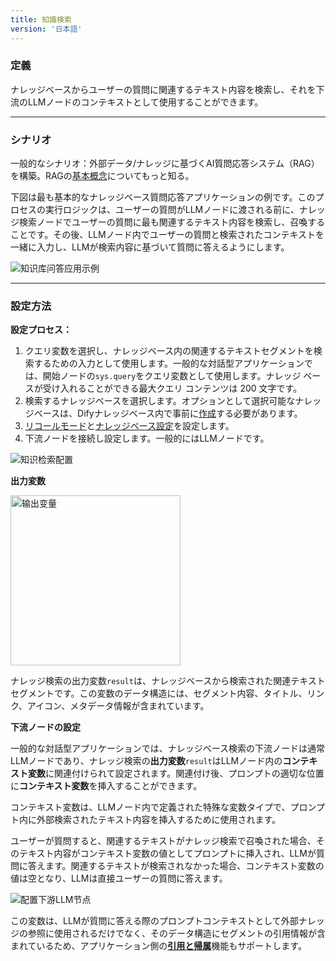 ```yaml
---
title: 知識検索
version: '日本語'
---
```


### 定義

ナレッジベースからユーザーの質問に関連するテキスト内容を検索し、それを下流のLLMノードのコンテキストとして使用することができます。

***

### シナリオ

一般的なシナリオ：外部データ/ナレッジに基づくAI質問応答システム（RAG）を構築。RAGの[基本概念](../../../knowledge-base/indexing-and-retrieval/retrieval-augment)についてもっと知る。

下図は最も基本的なナレッジベース質問応答アプリケーションの例です。このプロセスの実行ロジックは、ユーザーの質問がLLMノードに渡される前に、ナレッジ検索ノードでユーザーの質問に最も関連するテキスト内容を検索し、召喚することです。その後、LLMノード内でユーザーの質問と検索されたコンテキストを一緒に入力し、LLMが検索内容に基づいて質問に答えるようにします。

<Frame caption="ナレッジベース質問応答アプリケーションの例">
  <img src="../../../../ja-jp/img/jp-knowledge-retrieval.png" alt="知识库问答应用示例" />
</Frame>

***

### 設定方法

**設定プロセス：**

1. クエリ変数を選択し、ナレッジベース内の関連するテキストセグメントを検索するための入力として使用します。一般的な対話型アプリケーションでは、開始ノードの`sys.query`をクエリ変数として使用します。ナレッジ ベースが受け入れることができる最大クエリ コンテンツは 200 文字です。
2. 検索するナレッジベースを選択します。オプションとして選択可能なナレッジベースは、Difyナレッジベース内で事前に[作成](../../knowledge-base/create-knowledge-and-upload-documents#id-1-chuang-jian-zhi-shi-ku)する必要があります。
3. [リコールモード](../../../learn-more/extended-reading/retrieval-augment/retrieval)と[ナレッジベース設定](../../knowledge-base/knowledge-and-documents-maintenance#id-8-zhi-shi-ku-she-zhi)を設定します。
4. 下流ノードを接続し設定します。一般的にはLLMノードです。

<Frame caption="ナレッジ検索の設定">
  <img src="../../../../ja-jp/img/jp-knowledge-retrieval-setting.png" alt="知识检索配置" />
</Frame>

**出力変数**

<Frame caption="出力変数">
  <img src="../../../../ja-jp/img/jp-knowledge-retrieval-output.png" alt="输出变量" width="272" />
</Frame>

ナレッジ検索の出力変数`result`は、ナレッジベースから検索された関連テキストセグメントです。この変数のデータ構造には、セグメント内容、タイトル、リンク、アイコン、メタデータ情報が含まれています。

**下流ノードの設定**

一般的な対話型アプリケーションでは、ナレッジベース検索の下流ノードは通常LLMノードであり、ナレッジ検索の**出力変数**`result`はLLMノード内の**コンテキスト変数**に関連付けられて設定されます。関連付け後、プロンプトの適切な位置に**コンテキスト変数**を挿入することができます。

<Note>
コンテキスト変数は、LLMノード内で定義された特殊な変数タイプで、プロンプト内に外部検索されたテキスト内容を挿入するために使用されます。
</Note>

ユーザーが質問すると、関連するテキストがナレッジ検索で召喚された場合、そのテキスト内容がコンテキスト変数の値としてプロンプトに挿入され、LLMが質問に答えます。関連するテキストが検索されなかった場合、コンテキスト変数の値は空となり、LLMは直接ユーザーの質問に答えます。

<Frame caption="下流LLMノードの設定">
  <img src="../../../../ja-jp/img/jp-knowledge-retrieval-llm.png" alt="配置下游LLM节点" />
</Frame>

この変数は、LLMが質問に答える際のプロンプトコンテキストとして外部ナレッジの参照に使用されるだけでなく、そのデータ構造にセグメントの引用情報が含まれているため、アプリケーション側の[**引用と帰属**](../../knowledge-base/retrieval-test-and-citation#id-2-yin-yong-yu-gui-shu)機能もサポートします。